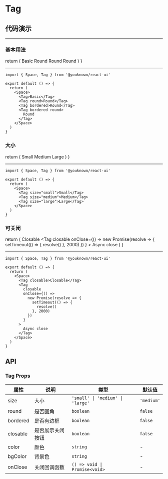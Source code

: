 # Tag

## 代码演示


---

### 基本用法

  return (
    <Space>
      <Tag>Basic</Tag>
      <Tag round>Round</Tag>
      <Tag bordered>Round</Tag>
      <Tag bordered round>
        Round
      </Tag>
    </Space>
  )
}

<BasicUsage />

---

```tsx
import { Space, Tag } from '@youknown/react-ui'

export default () => {
  return (
    <Space>
      <Tag>Basic</Tag>
      <Tag round>Round</Tag>
      <Tag bordered>Round</Tag>
      <Tag bordered round>
        Round
      </Tag>
    </Space>
  )
}
```

### 大小

  return (
    <Space>
      <Tag size="small">Small</Tag>
      <Tag size="medium">Medium</Tag>
      <Tag size="large">Large</Tag>
    </Space>
  )
}

<TagSize />

---

```tsx
import { Space, Tag } from '@youknown/react-ui'

export default () => {
  return (
    <Space>
      <Tag size="small">Small</Tag>
      <Tag size="medium">Medium</Tag>
      <Tag size="large">Large</Tag>
    </Space>
  )
}
```

### 可关闭

  return (
    <Space>
      <Tag closable>Closable</Tag>
      <Tag
        closable
        onClose={() =>
          new Promise(resolve => {
            setTimeout(() => {
              resolve()
            }, 2000)
          })
        }
      >
        Async close
      </Tag>
    </Space>
  )
}

<Closable />

---

```tsx
import { Space, Tag } from '@youknown/react-ui'

export default () => {
  return (
    <Space>
      <Tag closable>Closable</Tag>
      <Tag
        closable
        onClose={() =>
          new Promise(resolve => {
            setTimeout(() => {
              resolve()
            }, 2000)
          })
        }
      >
        Async close
      </Tag>
    </Space>
  )
}
```

## API

### Tag Props

| 属性     | 说明             | 类型                             | 默认值     |
| -------- | ---------------- | -------------------------------- | ---------- |
| size     | 大小             | `'small' \| 'medium' \| 'large'` | `'medium'` |
| round    | 是否圆角         | `boolean`                        | `false`    |
| bordered | 是否有边框       | `boolean`                        | `false`    |
| closable | 是否展示关闭按钮 | `boolean`                        | `false`    |
| color    | 颜色             | `string`                         | -          |
| bgColor  | 背景色           | `string`                         | -          |
| onClose  | 关闭回调函数     | `() => void \| Promise<void>`    | -          |
